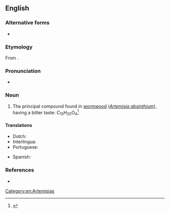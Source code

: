 ==English==

===Alternative forms===
* {{l|en|absinthiin}}

===Etymology===
From {{etyl|la|en}} {{m|la|absinthium}}.

===Pronunciation===
* {{a|US}} {{IPA|/ˈæbˌsɪn.θɪn/|lang=en}}

===Noun===
{{en-noun|-}}

# {{label|en|organic compound}} The principal compound found in [[wormwood]] (''[[Artemisia absinthium]]''), having a bitter taste: C<sub>15</sub>H<sub>20</sub>O<sub>4</sub><ref>{{R:MW3 1976|page=6}}</ref>

====Translations====
{{trans-top|principal compound found in wormwood}}
* Dutch: {{t|nl|absintine|f}}
* Interlingua: {{t|ia|absinthina}}
* Portuguese: {{t|pt|absintina}}
{{trans-mid}}
* Spanish: {{t|es|absintina|f}}
{{trans-bottom}}

===References===
* {{R:Webster 1913}}
<references/>

[[Category:en:Artemisias]]